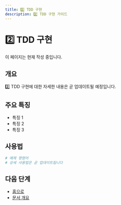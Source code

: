 ```yaml
---
title: 2️⃣ TDD 구현
description: 2️⃣ TDD 구현 가이드
---
```


# 2️⃣ TDD 구현

이 페이지는 현재 작성 중입니다.

## 개요

2️⃣ TDD 구현에 대한 자세한 내용은 곧 업데이트될 예정입니다.

## 주요 특징

- 특징 1
- 특징 2
- 특징 3

## 사용법

```bash
# 예제 명령어
# 상세 사용법은 곧 업데이트됩니다
```

## 다음 단계

- [홈으로](/ko)
- [문서 개요](/ko/introduction/overview)
